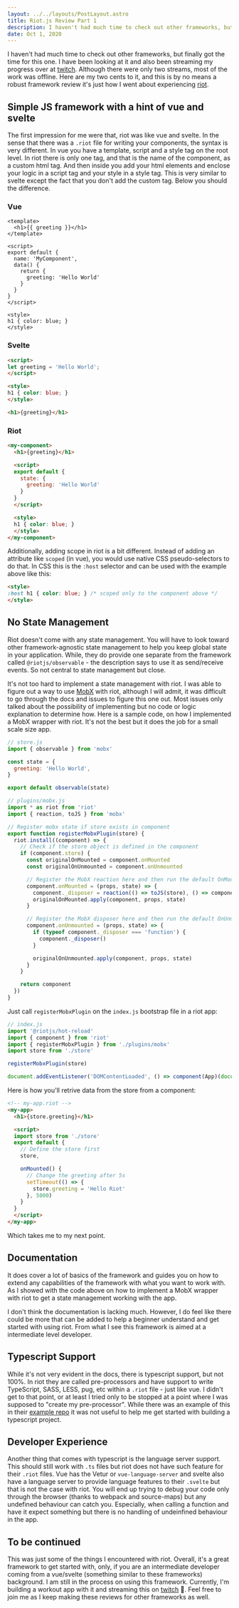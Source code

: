 ```yaml
---
layout: ../../layouts/PostLayout.astro
title: Riot.js Review Part 1
description: I haven't had much time to check out other frameworks, but finally got the time for this one
date: Oct 1, 2020
---
```


I haven't had much time to check out other frameworks, but finally got the time for this one. I have been looking at it
and also been streaming my progress over at [twitch][twitch]. Although there were only two streams, most of the work
was offline. Here are my two cents to it, and this is by no means a robust framework review it's just how I went about
experiencing [riot][riot].

## Simple JS framework with a hint of vue and svelte
The first impression for me were that, riot was like vue and svelte. In the sense that there was a `.riot` file for
writing your components, the syntax is very different. In vue you have a template, script and a style tag on the root
level. In riot there is only one tag, and that is the name of the component, as a custom html tag. And then inside you
add your html elements and enclose your logic in a script tag and your style in a style tag. This is very similar to
svelte except the fact that you don't add the custom tag. Below you should the difference.

### Vue
```vue
<template>
  <h1>{{ greeting }}</h1>
</template>

<script>
export default {
  name: 'MyComponent',
  data() {
    return {
      greeting: 'Hello World'
    }
  }
}
</script>

<style>
h1 { color: blue; }
</style>
```

### Svelte
```html
<script>
let greeting = 'Hello World';
</script>

<style>
h1 { color: blue; }
</style>

<h1>{greeting}</h1>
```

### Riot
```html
<my-component>
  <h1>{greeting}</h1>

  <script>
  export default {
    state: {
      greeting: 'Hello World'
    }
  }
  </script>

  <style>
  h1 { color: blue; }
  </style>
</my-component>
```

Additionally, adding scope in riot is a bit different. Instead of adding an attribute like `scoped` (in vue), you would
use native CSS pseudo-selectors to do that. In CSS this is the `:host` selector and can be used with the example above
like this:

```html
<style>
:host h1 { color: blue; } /* scoped only to the component above */
</style>
```

## No State Management
Riot doesn't come with any state management. You will have to look toward other framework-agnostic state management to
help you keep global state in your application. While, they do provide one separate from the framework called
`@riotjs/observable` - the description says to use it as send/receive events. So not central to state management but
close.

It's not too hard to implement a state management with riot. I was able to figure out a way to use [MobX][mobx] with
riot, although I will admit, it was difficult to go through the docs and issues to figure this one out. Most issues only
talked about the possibility of implementing but no code or logic explanation to determine how. Here is a sample code,
on how I implemented a MobX wrapper with riot. It's not the best but it does the job for a small scale size app.

```js
// store.js
import { observable } from 'mobx'

const state = {
  greeting: 'Hello World',
}

export default observable(state)
```

```js
// plugins/mobx.js
import * as riot from 'riot'
import { reaction, toJS } from 'mobx'

// Register mobx state if store exists in component
export function registerMobxPlugin(store) {
  riot.install((component) => {
    // Check if the store object is defined in the component
    if (component.store) {
      const originalOnMounted = component.onMounted
      const originalOnUnmounted = component.onUnmounted

      // Register the MobX reaction here and then run the default OnMounted lifecycle
      component.onMounted = (props, state) => {
        component._disposer = reaction(() => toJS(store), () => component.update())
        originalOnMounted.apply(component, props, state)
      }

      // Register the MobX disposer here and then run the default OnUnmounted lifecycle
      component.onUnmounted = (props, state) => {
        if (typeof component._disposer === 'function') {
          component._disposer()
        }

        originalOnUnmounted.apply(component, props, state)
      }
    }

    return component
  })
}
```

Just call `registerMobxPlugin` on the `index.js` bootstrap file in a riot app:

```js
// index.js
import '@riotjs/hot-reload'
import { component } from 'riot'
import { registerMobxPlugin } from './plugins/mobx'
import store from './store'

registerMobxPlugin(store)

document.addEventListener('DOMContentLoaded', () => component(App)(document.getElementById('app')))
```

Here is how you'll retrive data from the store from a component:

```html
<!-- my-app.riot -->
<my-app>
  <h1>{store.greeting}</h1>

  <script>
  import store from './store'
  export default {
    // Define the store first
    store,

    onMounted() {
      // Change the greeting after 5s
      setTimeout(() => {
        store.greeting = 'Hello Riot'
      }, 5000)
    }
  }
  </script>
</my-app>
```

Which takes me to my next point.

## Documentation
It does cover a lot of basics of the framework and guides you on how to extend any capabilities of the framework with
what you want to work with. As I showed with the code above on how to implement a MobX wrapper with riot to get a state
management working with the app.

I don't think the documentation is lacking much. However, I do feel like there could be more that can be added to help
a beginner understand and get started with using riot. From what I see this framework is aimed at a intermediate level
developer.

## Typescript Support
While it's not very evident in the docs, there is typescript support, but not 100%. In riot they are called
pre-processors and have support to write TypeScript, SASS, LESS, pug, etc within a `.riot` file - just like vue.
I didn't get to that point, or at least I tried only to be stopped at a point where I was supposed to "create my
pre-processor". While there was an example of this in their [example repo][riot-example] it was not useful to help me
get started with building a typescript project.

## Developer Experience
Another thing that comes with typescript is the language server support. This should still work with `.ts` files but
riot does not have such feature for their `.riot` files. Vue has the Vetur or `vue-language-server` and svelte also
have a language server to provide language features to their `.svelte` but that is not the case with riot. You will end
up trying to debug your code only through the browser (thanks to webpack and source-maps) but any undefined behaviour
can catch you. Especially, when calling a function and have it expect something but there is no handling of undeinfined
behaviour in the app.

## To be continued
This was just some of the things I encountered with riot. Overall, it's a great framework to get started with, only, if
you are an intermediate developer coming from a vue/svelte (something similar to these frameworks) background. I am
still in the process on using this framework. Currently, I'm building a workout app with it and streaming this on
[twitch][twitch] 🙂. Feel free to join me as I keep making these reviews for other frameworks as well.

[twitch]: https://twitch.tv/creativenull
[riot]: https://riot.js.org
[mobx]: https://mobx.js.org
[riot-example]: https://github.com/riot/examples
